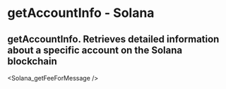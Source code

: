 # getAccountInfo - Solana

## getAccountInfo.  Retrieves detailed information about a specific account on the Solana blockchain


<Solana_getFeeForMessage />
